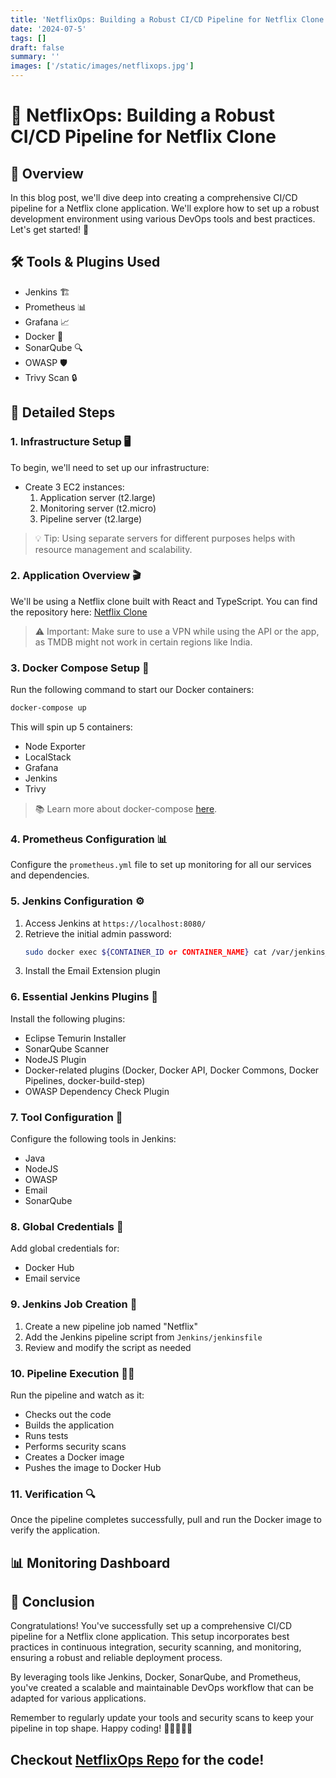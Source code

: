 ```yaml
---
title: 'NetflixOps: Building a Robust CI/CD Pipeline for Netflix Clone'
date: '2024-07-5'
tags: []
draft: false
summary: ''
images: ['/static/images/netflixops.jpg']
---
```


# 🚀 NetflixOps: Building a Robust CI/CD Pipeline for Netflix Clone

## 📌 Overview

In this blog post, we'll dive deep into creating a comprehensive CI/CD pipeline for a Netflix clone application. We'll explore how to set up a robust development environment using various DevOps tools and best practices. Let's get started! 🏁

## 🛠️ Tools & Plugins Used

- Jenkins 🏗️
- Prometheus 📊
- Grafana 📈
- Docker 🐳
- SonarQube 🔍
- OWASP 🛡️
- Trivy Scan 🔒

## 🔧 Detailed Steps

### 1. Infrastructure Setup 🖥️

To begin, we'll need to set up our infrastructure:

- Create 3 EC2 instances:
  1. Application server (t2.large)
  2. Monitoring server (t2.micro)
  3. Pipeline server (t2.large)

> 💡 Tip: Using separate servers for different purposes helps with resource management and scalability.

### 2. Application Overview 🎬

We'll be using a Netflix clone built with React and TypeScript. You can find the repository here: [Netflix Clone](https://github.com/gsbarure/netflix-clone-react-typescript)

> ⚠️ Important: Make sure to use a VPN while using the API or the app, as TMDB might not work in certain regions like India.

### 3. Docker Compose Setup 🐳

Run the following command to start our Docker containers:

```sh
docker-compose up
```

This will spin up 5 containers:

- Node Exporter
- LocalStack
- Grafana
- Jenkins
- Trivy

> 📚 Learn more about docker-compose [here](https://docs.docker.com/compose/).

### 4. Prometheus Configuration 📊

Configure the `prometheus.yml` file to set up monitoring for all our services and dependencies.

### 5. Jenkins Configuration ⚙️

1. Access Jenkins at `https://localhost:8080/`
2. Retrieve the initial admin password:
   ```sh
   sudo docker exec ${CONTAINER_ID or CONTAINER_NAME} cat /var/jenkins_home/secrets/initialAdminPassword
   ```
3. Install the Email Extension plugin

### 6. Essential Jenkins Plugins 🔌

Install the following plugins:

- Eclipse Temurin Installer
- SonarQube Scanner
- NodeJS Plugin
- Docker-related plugins (Docker, Docker API, Docker Commons, Docker Pipelines, docker-build-step)
- OWASP Dependency Check Plugin

### 7. Tool Configuration 🔧

Configure the following tools in Jenkins:

- Java
- NodeJS
- OWASP
- Email
- SonarQube

### 8. Global Credentials 🔑

Add global credentials for:

- Docker Hub
- Email service

### 9. Jenkins Job Creation 📝

1. Create a new pipeline job named "Netflix"
2. Add the Jenkins pipeline script from `Jenkins/jenkinsfile`
3. Review and modify the script as needed

### 10. Pipeline Execution 🏃‍♂️

Run the pipeline and watch as it:

- Checks out the code
- Builds the application
- Runs tests
- Performs security scans
- Creates a Docker image
- Pushes the image to Docker Hub

### 11. Verification 🔍

Once the pipeline completes successfully, pull and run the Docker image to verify the application.

## 📊 Monitoring Dashboard

## 🎉 Conclusion

Congratulations! You've successfully set up a comprehensive CI/CD pipeline for a Netflix clone application. This setup incorporates best practices in continuous integration, security scanning, and monitoring, ensuring a robust and reliable deployment process.

By leveraging tools like Jenkins, Docker, SonarQube, and Prometheus, you've created a scalable and maintainable DevOps workflow that can be adapted for various applications.

Remember to regularly update your tools and security scans to keep your pipeline in top shape. Happy coding! 🚀👨‍💻👩‍💻

## Checkout [NetflixOps Repo](https://github.com/sarthakkapila/NetflixOps) for the code!

